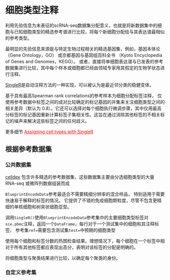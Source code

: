 # 细胞类型注释

利用先验信息为未表征的scRNA-seq数据集分配意义，也就是将新数据集中的细胞与已知细胞类型的精选参考谱进行比较，将每个新细胞分配给与其表达谱最相似的参考类型。

最明显的先验信息来源是与特定生物过程相关的精选基因集，例如，基因本体论 （Gene Ontology，GO） 或京都基因与基因组百科全书 （Kyoto Encyclopedia of Genes and Genomes，KEGG）。 或者，直接将单细胞表达谱与已发表的参考数据集进行比较，其中每个样本或细胞都已经由领域专家用其假定的生物学状态进行注释。

[SingleR](https://bioconductor.org/packages/3.18/bioc/html/SingleR.html)是自动注释方法的一种实现，可以被认为是最近邻分类的稳健变体。

基于具有最高Spearman rank correlations的参考样本为细胞分配标签注释， 仅使用参考数据中标签之间的成对比较确定的标记基因的并集来关注细胞类型之间的相关差异（默认为 0.8）。它还可以选择对每个细胞执行微调步骤，其中仅用最高分标签的标记基因重新计算标签子集相关性。这旨在通过消除其他标签的不相关标记的噪声来解决这些标签之间的任何歧义。

更多细节 [Assigning cell types with SingleR](https://bioconductor.org/books/release/SingleRBook/){style="color:red"}

## 根据参考数据集

### 公共数据集

[celldex](https://bioconductor.org/packages/3.18/data/experiment/html/celldex.html) 包含许多精选的参考数据集，这些数据集主要由分选细胞类型的大量 RNA-seq 或微阵列数据组装而成

`BlueprintEncodeData`参考最适合不需要精细分辨率的混合样品， 特别适用于需要快速易于解释的标签的情况。 它提供了不错的免疫细胞颗粒度，尽管不包含更精细的单核细胞和树突状细胞亚型。

调用`SingleR()`使用`BlueprintEncodeData`参考集中的主要细胞类型标签对`sce.pbmc`注释，返回一个`DataFrame`，每行对于一个测试集中的细胞和其注释标签， 参考集`ref=`需要包含测试集`test=`中预期的细胞类型

使用每个细胞和标签分数的热图检查结果。理想情况下，每个细胞在一个标签中相对于所有其他标签都应表现出高分，表明对该标签的分配是明确的。

将细胞类型与聚类结果进行比较，以确定每个聚类的身份。

### 自定义参考集
